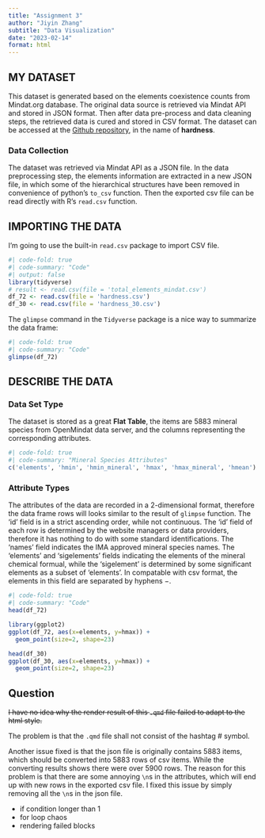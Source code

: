 ```yaml
---
title: "Assignment 3"
author: "Jiyin Zhang"
subtitle: "Data Visualization"
date: "2023-02-14"
format: html
---
```


## MY DATASET

This dataset is generated based on the elements coexistence counts from Mindat.org database. The original data source is retrieved via Mindat API and stored in JSON format. Then after data pre-process and data cleaning steps, the retrieved data is cured and stored in CSV format. The dataset can be accessed at the [Github repository](https://github.com/ChuBL/BCB-504-Foundations-of-Data-Visualization/tree/main/assg%232), in the name of **hardness**.

<!-- ::: callout-note -->

<!-- The CSV file of dataset is a concatenated version of 72 separate spread sheets of element triplets coexistence values. Each spread sheet has 2 + 72 columns, the first column indicates the background element, which should remain the same throughout each separate sheet. The second column records the second dimension of the element triplets Then the third dimension of elements are listed by the remaining columns. The value of cell $(i, j)$ indicating the coexistence amount of three elements: the first two elements in $(i, 0)$ and $(i, 1)$, and the third element in $(0, j)$. -->

<!-- ::: -->

### Data Collection

The dataset was retrieved via Mindat API as a JSON file. In the data preprocessing step, the elements information are extracted in a new JSON file, in which some of the hierarchical structures have been removed in convenience of python's `to_csv` function. Then the exported csv file can be read directly with R's `read.csv` function.

## IMPORTING THE DATA

I'm going to use the built-in `read.csv` package to import CSV file.

```r
#| code-fold: true
#| code-summary: "Code"
#| output: false
library(tidyverse)
# result <- read.csv(file = 'total_elements_mindat.csv')
df_72 <- read.csv(file = 'hardness.csv')
df_30 <- read.csv(file = 'hardness_30.csv')
```

The `glimpse` command in the `Tidyverse` package is a nice way to summarize the data frame:

```r
#| code-fold: true
#| code-summary: "Code"
glimpse(df_72)
```

## DESCRIBE THE DATA

### Data Set Type

The dataset is stored as a great **Flat Table**, the items are 5883 mineral species from OpenMindat data server, and the columns representing the corresponding attributes.

```r
#| code-fold: true
#| code-summary: "Mineral Species Attributes"
c('elements', 'hmin', 'hmin_mineral', 'hmax', 'hmax_mineral', 'hmean')
```

### Attribute Types

The attributes of the data are recorded in a 2-dimensional format, therefore the data frame rows will looks similar to the result of `glimpse` function. The 'id' field is in a strict ascending order, while not continuous. The 'id' field of each row is determined by the website managers or data providers, therefore it has nothing to do with some standard identifications. The 'names' field indicates the IMA approved mineral species names. The 'elements' and 'sigelements' fields indicating the elements of the mineral chemical formual, while the 'sigelement' is determined by some significant elements as a subset of 'elements'. In compatable with csv format, the elements in this field are separated by hyphens $-$.

```r
#| code-fold: true
#| code-summary: "Code"
head(df_72)
```

```r
library(ggplot2)
ggplot(df_72, aes(x=elements, y=hmax)) +
  geom_point(size=2, shape=23)
```

```r
head(df_30)
ggplot(df_30, aes(x=elements, y=hmax)) +
  geom_point(size=2, shape=23)
```
## Question

::: callout-note
<del>I have no idea why the render result of this `.qmd` file failed to adapt to the html style.</del>

The problem is that the `.qmd` file shall not consist of the hashtag \# symbol.

Another issue fixed is that the json file is originally contains 5883 items, which should be converted into 5883 rows of csv items. While the converting results shows there were over 5900 rows. The reason for this problem is that there are some annoying `\n`s in the attributes, which will end up with new rows in the exported csv file.
I fixed this issue by simply removing all the `\n`s in the json file.

- if condition longer than 1
- for loop chaos
- rendering failed blocks
:::
